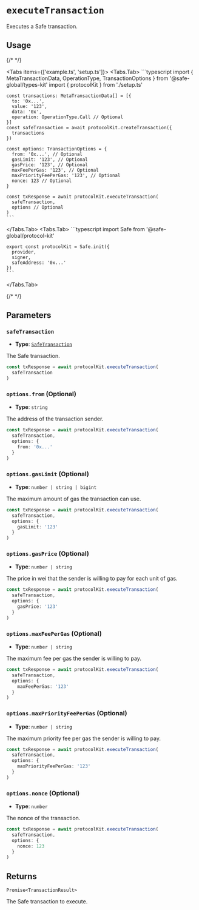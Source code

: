 
# `executeTransaction`

Executes a Safe transaction.

## Usage

{/* <!-- vale off --> */}

<Tabs items={['example.ts', 'setup.ts']}>
  <Tabs.Tab>
    ```typescript
    import {
      MetaTransactionData,
      OperationType,
      TransactionOptions
    } from '@safe-global/types-kit'
    import { protocolKit } from './setup.ts'

    const transactions: MetaTransactionData[] = [{
      to: '0x...',
      value: '123',
      data: '0x',
      operation: OperationType.Call // Optional
    }]
    const safeTransaction = await protocolKit.createTransaction({
      transactions
    })

    const options: TransactionOptions = {
      from: '0x...', // Optional
      gasLimit: '123', // Optional
      gasPrice: '123', // Optional
      maxFeePerGas: '123', // Optional
      maxPriorityFeePerGas: '123', // Optional
      nonce: 123 // Optional
    }

    const txResponse = await protocolKit.executeTransaction(
      safeTransaction,
      options // Optional
    )
    ```
  </Tabs.Tab>
  <Tabs.Tab>
    ```typescript
    import Safe from '@safe-global/protocol-kit'

    export const protocolKit = Safe.init({
      provider,
      signer,
      safeAddress: '0x...'
    })
    ```
  </Tabs.Tab>
</Tabs>

{/* <!-- vale on --> */}

## Parameters

### `safeTransaction`

- **Type**: [`SafeTransaction`](https://github.com/safe-global/safe-core-sdk/blob/main/packages/types-kit/src/types.ts#L54-L60)

The Safe transaction.

```typescript focus=2
const txResponse = await protocolKit.executeTransaction(
  safeTransaction
)
```

### `options.from` (Optional)

- **Type**: `string`

The address of the transaction sender.

```typescript focus=4
const txResponse = await protocolKit.executeTransaction(
  safeTransaction,
  options: {
    from: '0x...'
  }
)
```

### `options.gasLimit` (Optional)

- **Type**: `number | string | bigint`

The maximum amount of gas the transaction can use.

```typescript focus=4
const txResponse = await protocolKit.executeTransaction(
  safeTransaction,
  options: {
    gasLimit: '123'
  }
)
```

### `options.gasPrice` (Optional)

- **Type**: `number | string`

The price in wei that the sender is willing to pay for each unit of gas.

```typescript focus=4
const txResponse = await protocolKit.executeTransaction(
  safeTransaction,
  options: {
    gasPrice: '123'
  }
)
```

### `options.maxFeePerGas` (Optional)

- **Type**: `number | string`

The maximum fee per gas the sender is willing to pay.

```typescript focus=4
const txResponse = await protocolKit.executeTransaction(
  safeTransaction,
  options: {
    maxFeePerGas: '123'
  }
)
```

### `options.maxPriorityFeePerGas` (Optional)

- **Type**: `number | string`

The maximum priority fee per gas the sender is willing to pay.

```typescript focus=4
const txResponse = await protocolKit.executeTransaction(
  safeTransaction,
  options: {
    maxPriorityFeePerGas: '123'
  }
)
```

### `options.nonce` (Optional)

- **Type**: `number`

The nonce of the transaction.

```typescript focus=4
const txResponse = await protocolKit.executeTransaction(
  safeTransaction,
  options: {
    nonce: 123
  }
)
```

## Returns

`Promise<TransactionResult>`

The Safe transaction to execute.
